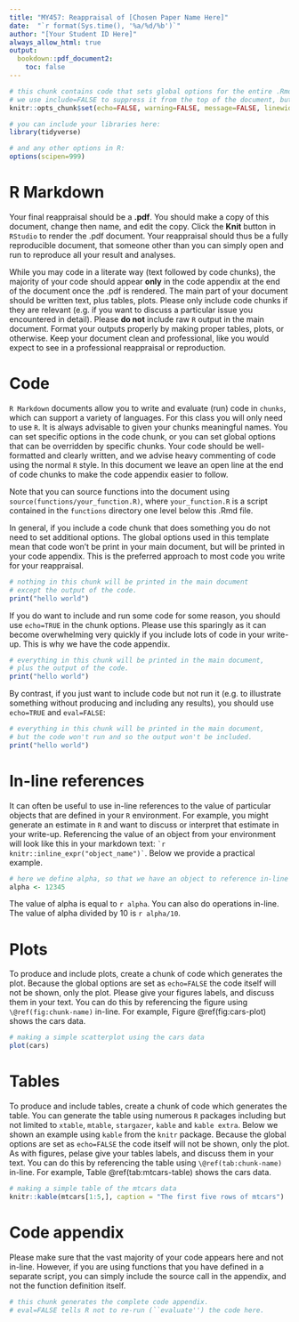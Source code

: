 ---
title: "MY457: Reappraisal of [Chosen Paper Name Here]"
date:  "`r format(Sys.time(), '%a/%d/%b')`"
author: "[Your Student ID Here]"
always_allow_html: true
output: 
  bookdown::pdf_document2:
    toc: false
---

```{r setup, include = FALSE}
# this chunk contains code that sets global options for the entire .Rmd. 
# we use include=FALSE to suppress it from the top of the document, but it will still appear in the appendix. 
knitr::opts_chunk$set(echo=FALSE, warning=FALSE, message=FALSE, linewidth=60)

# you can include your libraries here:
library(tidyverse)

# and any other options in R:
options(scipen=999)

```

# R Markdown

Your final reappraisal should be a **.pdf**. You should make a copy of this document, change then name, and edit the copy. Click the **Knit** button in `RStudio` to render the .pdf document. Your reappraisal should thus be a fully reproducible document, that someone other than you can simply open and run to reproduce all your result and analyses. 

While you may code in a literate way (text followed by code chunks), the majority of your code should appear **only** in the code appendix at the end of the document once the .pdf is rendered. The main part of your document should be written text, plus tables, plots. Please only include code chunks if they are relevant (e.g. if you want to discuss a particular issue you encountered in detail). Please **do not** include raw `R` output in the main document. Format your outputs properly by making proper tables, plots, or otherwise. Keep your document clean and professional, like you would expect to see in a professional reappraisal or reproduction. 

# Code
`R Markdown` documents allow you to write and evaluate (run) code in `chunks`, which can support a variety of languages. For this class you will only need to use `R`. It is always advisable to given your chunks meaningful names. You can set specific options in the code chunk, or you can set global options that can be overridden by specific chunks. Your code should be well-formatted and clearly written, and we advise heavy commenting of code using the normal `R` style. In this document we leave an open line at the end of code chunks to make the code appendix easier to follow. 

Note that you can source functions into the document using `source(functions/your_function.R)`, where `your_function.R` is a script contained in the `functions` directory one level below this .Rmd file.

In general, if you include a code chunk that does something you do not need to set additional options. The global options used in this template mean that code won't be print in your main document, but will be printed in your code appendix. This is the preferred approach to most code you write for your reappraisal. 

```{r useful_chunk_name}
# nothing in this chunk will be printed in the main document 
# except the output of the code.
print("hello world")

```

If you do want to include and run some code for some reason, you should use `echo=TRUE` in the chunk options. Please use this sparingly as it can become overwhelming very quickly if you include lots of code in your write-up. This is why we have the code appendix. 

```{r show-and-run-me, echo=TRUE}
# everything in this chunk will be printed in the main document, 
# plus the output of the code.
print("hello world")

```

By contrast, if you just want to include code but not run it  (e.g. to illustrate something without producing and including any results), you should use `echo=TRUE` and `eval=FALSE`:

```{r show-dont-run-me, echo=TRUE, eval=FALSE}
# everything in this chunk will be printed in the main document, 
# but the code won't run and so the output won't be included.
print("hello world")

```

# In-line references
It can often be useful to use in-line references to the value of particular objects that are defined in your `R` environment. For example, you might generate an estimate in `R` and want to discuss or interpret that estimate in your write-up. Referencing the value of an object from your environment will look like this in your markdown text: `` `r knitr::inline_expr("object_name")` ``. Below we provide a practical example.

```{r defining-alpha, echo=TRUE}
# here we define alpha, so that we have an object to reference in-line
alpha <- 12345

```

The value of alpha is equal to `r alpha`. You can also do operations in-line. The value of alpha divided by 10 is `r alpha/10`.

# Plots
To produce and include plots, create a chunk of code which generates the plot. Because the global options are set as `echo=FALSE` the code itself will not be shown, only the plot. Please give your figures labels, and discuss them in your text. You can do this by referencing the figure using `\@ref(fig:chunk-name)` in-line. For example, Figure \@ref(fig:cars-plot) shows the cars data. 

```{r cars-plot, fig.cap="A simple scatterplot of the cars data"}
# making a simple scatterplot using the cars data
plot(cars)

```

# Tables
To produce and include tables, create a chunk of code which generates the table. You can generate the table using numerous `R` packages including but not limited to `xtable`, `mtable`, `stargazer`, `kable` and `kable extra`. Below we shown an example using `kable` from the `knitr` package. Because the global options are set as `echo=FALSE` the code itself will not be shown, only the plot. As with figures, pelase give your tables labels, and discuss them in your text. You can do this by referencing the table using `\@ref(tab:chunk-name)` in-line. For example, Table \@ref(tab:mtcars-table) shows the cars data. 

```{r mtcars-table}
# making a simple table of the mtcars data
knitr::kable(mtcars[1:5,], caption = "The first five rows of mtcars")

```

\clearpage
# Code appendix
Please make sure that the vast majority of your code appears here and not in-line. However, if you are using functions that you have defined in a separate script, you can simply include the source call in the appendix, and not the function definition itself. 

```{r ref.label = knitr::all_labels(), echo=TRUE, eval=FALSE}
# this chunk generates the complete code appendix. 
# eval=FALSE tells R not to re-run (``evaluate'') the code here. 
```
